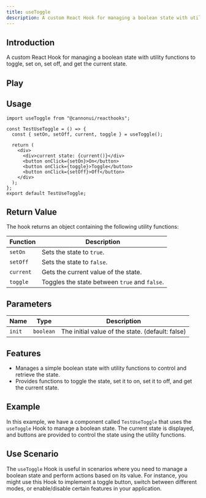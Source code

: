```yaml
---
title: useToggle
description: A custom React Hook for managing a boolean state with utility functions to toggle, set on, set off, and get the current state.
---
```



## Introduction

A custom React Hook for managing a boolean state with utility functions to toggle, set on, set off, and get the current state.

## Play

<div style="margin-top: 3%;">
  <TestUseToggle client:visible />
</div>

## Usage

```tsx
import useToggle from "@cannonui/reacthooks";

const TestUseToggle = () => {
  const { setOn, setOff, current, toggle } = useToggle();

  return (
    <div>
      <div>current state: {current()}</div>
      <button onClick={setOn}>On</button>
      <button onClick={toggle}>Toggle</button>
      <button onClick={setOff}>Off</button>
    </div>
  );
};
export default TestUseToggle;
```

## Return Value

The hook returns an object containing the following utility functions:

| Function  | Description                                   |
| --------- | --------------------------------------------- |
| `setOn`   | Sets the state to `true`.                     |
| `setOff`  | Sets the state to `false`.                    |
| `current` | Gets the current value of the state.          |
| `toggle`  | Toggles the state between `true` and `false`. |

## Parameters

| Name   | Type      | Description                                      |
| ------ | --------- | ------------------------------------------------ |
| `init` | `boolean` | The initial value of the state. (default: false) |

## Features

- Manages a simple boolean state with utility functions to control and retrieve the state.
- Provides functions to toggle the state, set it to on, set it to off, and get the current state.

## Example

In this example, we have a component called `TestUseToggle` that uses the `useToggle` Hook to manage a boolean state. The current state is displayed, and buttons are provided to control the state using the utility functions.

## Use Scenario

The `useToggle` Hook is useful in scenarios where you need to manage a boolean state and perform actions based on its value. For instance, you might use this Hook to implement a toggle button, switch between different modes, or enable/disable certain features in your application.
